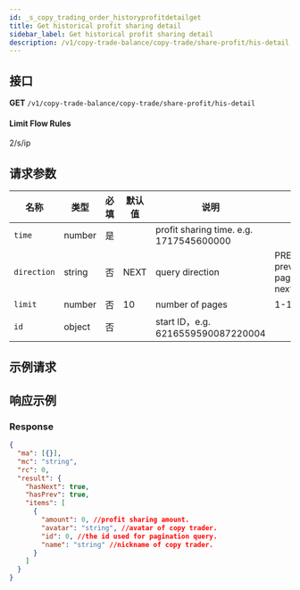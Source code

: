 ```yaml
---
id: _s_copy_trading_order_historyprofitdetailget
title: Get historical profit sharing detail
sidebar_label: Get historical profit sharing detail
description: /v1/copy-trade-balance/copy-trade/share-profit/his-detail
---
```


## 接口

**GET** `/v1/copy-trade-balance/copy-trade/share-profit/his-detail`

#### **Limit Flow Rules**

2/s/ip

## 请求参数

| 名称 | 类型 | 必填 | 默认值 | 说明 | 范围 |
| --- | --- | --- | --- | --- | --- |
| `time` | number | 是 |  | profit sharing time. e.g. 1717545600000 |  |
| `direction` | string | 否 | NEXT | query direction | PREV-previous page,NEXT-next page |
| `limit` | number | 否 | 10 | number of pages | 1-100 |
| `id` | object | 否 |  | start ID，e.g. 6216559590087220004 |  |

## 示例请求

## 响应示例

### Response

```json
{
  "ma": [{}],
  "mc": "string",
  "rc": 0,
  "result": {
    "hasNext": true,
    "hasPrev": true,
    "items": [
      {
        "amount": 0, //profit sharing amount.
        "avatar": "string", //avatar of copy trader.
        "id": 0, //the id used for pagination query.
        "name": "string" //nickname of copy trader.
      }
    ]
  }
}
```
